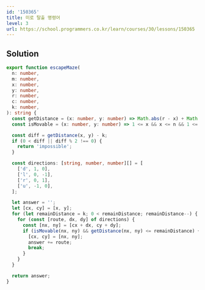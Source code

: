 ```yaml
---
id: '150365'
title: 미로 탈출 명령어
level: 3
url: https://school.programmers.co.kr/learn/courses/30/lessons/150365
---
```


## Solution

```typescript filename="solution.ts" copy
export function escapeMaze(
  n: number,
  m: number,
  x: number,
  y: number,
  r: number,
  c: number,
  k: number,
): string {
  const getDistance = (x: number, y: number) => Math.abs(r - x) + Math.abs(c - y);
  const isMovable = (x: number, y: number) => 1 <= x && x <= n && 1 <= y && y <= m;

  const diff = getDistance(x, y) - k;
  if (0 < diff || diff % 2 !== 0) {
    return 'impossible';
  }

  const directions: [string, number, number][] = [
    ['d', 1, 0],
    ['l', 0, -1],
    ['r', 0, 1],
    ['u', -1, 0],
  ];

  let answer = '';
  let [cx, cy] = [x, y];
  for (let remainDistance = k; 0 < remainDistance; remainDistance--) {
    for (const [route, dx, dy] of directions) {
      const [nx, ny] = [cx + dx, cy + dy];
      if (isMovable(nx, ny) && getDistance(nx, ny) <= remainDistance) {
        [cx, cy] = [nx, ny];
        answer += route;
        break;
      }
    }
  }

  return answer;
}
```
